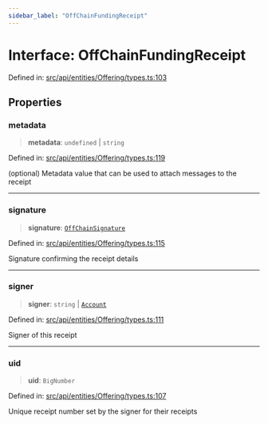 ```yaml
---
sidebar_label: "OffChainFundingReceipt"
---
```


# Interface: OffChainFundingReceipt

Defined in: [src/api/entities/Offering/types.ts:103](https://github.com/PolymeshAssociation/polymesh-sdk/blob/bee6a2fe7a8ce5db42a6982e793782182cde2153/src/api/entities/Offering/types.ts#L103)

## Properties

### metadata

> **metadata**: `undefined` \| `string`

Defined in: [src/api/entities/Offering/types.ts:119](https://github.com/PolymeshAssociation/polymesh-sdk/blob/bee6a2fe7a8ce5db42a6982e793782182cde2153/src/api/entities/Offering/types.ts#L119)

(optional) Metadata value that can be used to attach messages to the receipt

***

### signature

> **signature**: [`OffChainSignature`](../../../../procedures/types/interfaces/OffChainSignature.mdx)

Defined in: [src/api/entities/Offering/types.ts:115](https://github.com/PolymeshAssociation/polymesh-sdk/blob/bee6a2fe7a8ce5db42a6982e793782182cde2153/src/api/entities/Offering/types.ts#L115)

Signature confirming the receipt details

***

### signer

> **signer**: `string` \| [`Account`](../../../Account/classes/Account.mdx)

Defined in: [src/api/entities/Offering/types.ts:111](https://github.com/PolymeshAssociation/polymesh-sdk/blob/bee6a2fe7a8ce5db42a6982e793782182cde2153/src/api/entities/Offering/types.ts#L111)

Signer of this receipt

***

### uid

> **uid**: `BigNumber`

Defined in: [src/api/entities/Offering/types.ts:107](https://github.com/PolymeshAssociation/polymesh-sdk/blob/bee6a2fe7a8ce5db42a6982e793782182cde2153/src/api/entities/Offering/types.ts#L107)

Unique receipt number set by the signer for their receipts
